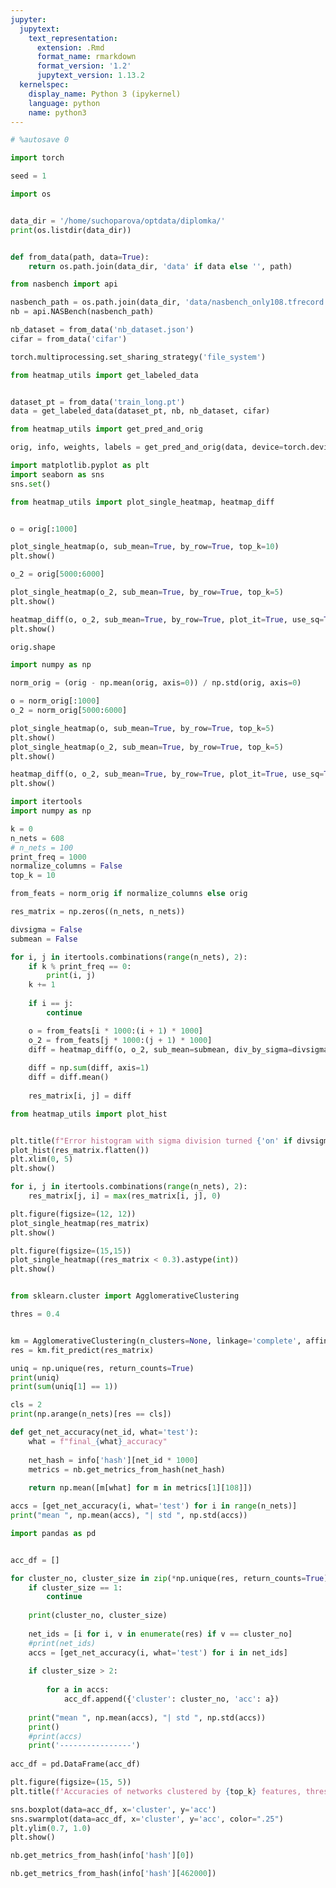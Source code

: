 ```yaml
---
jupyter:
  jupytext:
    text_representation:
      extension: .Rmd
      format_name: rmarkdown
      format_version: '1.2'
      jupytext_version: 1.13.2
  kernelspec:
    display_name: Python 3 (ipykernel)
    language: python
    name: python3
---
```


```python
# %autosave 0

import torch

seed = 1
```

```python
import os


data_dir = '/home/suchoparova/optdata/diplomka/'
print(os.listdir(data_dir))


def from_data(path, data=True):
    return os.path.join(data_dir, 'data' if data else '', path)
```

```python
from nasbench import api

nasbench_path = os.path.join(data_dir, 'data/nasbench_only108.tfrecord')
nb = api.NASBench(nasbench_path)
```

```python
nb_dataset = from_data('nb_dataset.json')
cifar = from_data('cifar')
```

```python
torch.multiprocessing.set_sharing_strategy('file_system')

from heatmap_utils import get_labeled_data


dataset_pt = from_data('train_long.pt')
data = get_labeled_data(dataset_pt, nb, nb_dataset, cifar)
```

```python
from heatmap_utils import get_pred_and_orig

orig, info, weights, labels = get_pred_and_orig(data, device=torch.device('cpu'))
```

```python
import matplotlib.pyplot as plt
import seaborn as sns
sns.set()

from heatmap_utils import plot_single_heatmap, heatmap_diff


o = orig[:1000]

plot_single_heatmap(o, sub_mean=True, by_row=True, top_k=10)
plt.show()
```

```python
o_2 = orig[5000:6000]

plot_single_heatmap(o_2, sub_mean=True, by_row=True, top_k=5)
plt.show()

heatmap_diff(o, o_2, sub_mean=True, by_row=True, plot_it=True, use_sq=True, top_k=10)
plt.show()
```

```python
orig.shape
```

```python
import numpy as np

norm_orig = (orig - np.mean(orig, axis=0)) / np.std(orig, axis=0)
```

```python
o = norm_orig[:1000]
o_2 = norm_orig[5000:6000]

plot_single_heatmap(o, sub_mean=True, by_row=True, top_k=5)
plt.show()
plot_single_heatmap(o_2, sub_mean=True, by_row=True, top_k=5)
plt.show()

heatmap_diff(o, o_2, sub_mean=True, by_row=True, plot_it=True, use_sq=True, top_k=10)
plt.show()
```

```python
import itertools
import numpy as np

k = 0
n_nets = 608
# n_nets = 100
print_freq = 1000
normalize_columns = False
top_k = 10

from_feats = norm_orig if normalize_columns else orig

res_matrix = np.zeros((n_nets, n_nets))

divsigma = False
submean = False

for i, j in itertools.combinations(range(n_nets), 2):
    if k % print_freq == 0:
        print(i, j)
    k += 1
        
    if i == j:
        continue

    o = from_feats[i * 1000:(i + 1) * 1000]
    o_2 = from_feats[j * 1000:(j + 1) * 1000]
    diff = heatmap_diff(o, o_2, sub_mean=submean, div_by_sigma=divsigma, by_row=True, plot_it=False, use_sq=True, top_k=top_k)
    
    diff = np.sum(diff, axis=1)
    diff = diff.mean()
    
    res_matrix[i, j] = diff
```

```python
from heatmap_utils import plot_hist


plt.title(f"Error histogram with sigma division turned {'on' if divsigma else 'off'}")
plot_hist(res_matrix.flatten())
plt.xlim(0, 5)
plt.show()
```

```python
for i, j in itertools.combinations(range(n_nets), 2):
    res_matrix[j, i] = max(res_matrix[i, j], 0)
```

```python
plt.figure(figsize=(12, 12))
plot_single_heatmap(res_matrix)
plt.show()
```

```python
plt.figure(figsize=(15,15))
plot_single_heatmap((res_matrix < 0.3).astype(int))
plt.show()
```

```python

```

```python
from sklearn.cluster import AgglomerativeClustering

thres = 0.4


km = AgglomerativeClustering(n_clusters=None, linkage='complete', affinity='precomputed', distance_threshold=thres)
res = km.fit_predict(res_matrix)
```

```python
uniq = np.unique(res, return_counts=True)
print(uniq)
print(sum(uniq[1] == 1))
```

```python
cls = 2
print(np.arange(n_nets)[res == cls])
```

```python
def get_net_accuracy(net_id, what='test'):
    what = f"final_{what}_accuracy"
    
    net_hash = info['hash'][net_id * 1000]
    metrics = nb.get_metrics_from_hash(net_hash)
    
    return np.mean([m[what] for m in metrics[1][108]])
```

```python
accs = [get_net_accuracy(i, what='test') for i in range(n_nets)]
print("mean ", np.mean(accs), "| std ", np.std(accs))
```

```python
import pandas as pd


acc_df = []

for cluster_no, cluster_size in zip(*np.unique(res, return_counts=True)):
    if cluster_size == 1:
        continue
    
    print(cluster_no, cluster_size)
    
    net_ids = [i for i, v in enumerate(res) if v == cluster_no]
    #print(net_ids)
    accs = [get_net_accuracy(i, what='test') for i in net_ids]
    
    if cluster_size > 2:
        
        for a in accs:
            acc_df.append({'cluster': cluster_no, 'acc': a})
    
    print("mean ", np.mean(accs), "| std ", np.std(accs))
    print()
    #print(accs)
    print('----------------')
    
acc_df = pd.DataFrame(acc_df)
```

```python
plt.figure(figsize=(15, 5))
plt.title(f'Accuracies of networks clustered by {top_k} features, threshold {thres}')

sns.boxplot(data=acc_df, x='cluster', y='acc')
sns.swarmplot(data=acc_df, x='cluster', y='acc', color=".25")
plt.ylim(0.7, 1.0)
plt.show()
```

```python
nb.get_metrics_from_hash(info['hash'][0])
```

```python
nb.get_metrics_from_hash(info['hash'][462000])
```

```python

```
